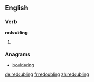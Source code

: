 ==English==

===Verb===
'''redoubling'''

# {{present participle of|[[redouble]]}}

===Anagrams===
* [[bouldering#English|bouldering]]

[[de:redoubling]]
[[fr:redoubling]]
[[zh:redoubling]]